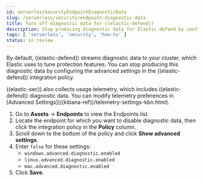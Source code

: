 ```yaml
---
id: serverlessSecurityEndpointDiagnosticData
slug: /serverless/security/endpoint-diagnostic-data
title: Turn off diagnostic data for ((elastic-defend))
description: Stop producing diagnostic data for Elastic defend by configuring your integration policy. 
tags: [ 'serverless', 'security', 'how-to' ]
status: in review
---
```



<InReview />

<div id="endpoint-diagnostic-data"></div>

By default, ((elastic-defend)) streams diagnostic data to your cluster, which Elastic uses to tune protection features. You can stop producing this diagnostic data by configuring the advanced settings in the ((elastic-defend)) integration policy.

<DocCallOut title="Note">
((elastic-sec)) also collects usage telemetry, which includes ((elastic-defend)) diagnostic data. You can modify telemetry preferences in [Advanced Settings](((kibana-ref))/telemetry-settings-kbn.html).
</DocCallOut>

1. Go to **Assets** -> **Endpoints** to view the Endpoints list.
1. Locate the endpoint for which you want to disable diagnostic data, then click the integration policy in the **Policy** column.
1. Scroll down to the bottom of the policy and click **Show advanced settings**.
1. Enter `false` for these settings:
    * `windows.advanced.diagnostic.enabled`
    * `linux.advanced.diagnostic.enabled`
    * `mac.advanced.diagnostic.enabled`
1. Click **Save**.

